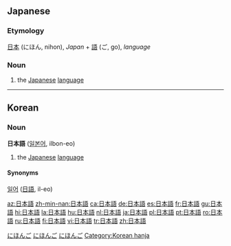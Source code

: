 ==Japanese==
{{ja-kanjitab|[[日]] [[本]] [[語]]}}

===Etymology===
[[日本]] (にほん, nihon), ''Japan'' + [[語]] (ご, go), ''language''

===Noun===
{{ja-noun|k|hira=にほんご|rom=nihongo}}

# the [[Japanese]] [[language]]

[[Category:1000 Japanese basic words|にほんご]]
[[Category:Japanese language|にほんご]]
[[Category:ja:Languages|にほんご]]

----

==Korean==

===Noun===
'''日本語''' ([[일본어]], ilbon-eo)

# the [[Japanese]] [[language]]

====Synonyms====
[[일어]] ([[日語]], il-eo)

[[Category:Korean hanja]]

[[az:日本語]]
[[zh-min-nan:日本語]]
[[ca:日本語]]
[[de:日本語]]
[[es:日本語]]
[[fr:日本語]]
[[gu:日本語]]
[[hi:日本語]]
[[la:日本語]]
[[hu:日本語]]
[[nl:日本語]]
[[ja:日本語]]
[[pl:日本語]]
[[pt:日本語]]
[[ro:日本語]]
[[ru:日本語]]
[[fi:日本語]]
[[vi:日本語]]
[[tr:日本語]]
[[zh:日本語]]